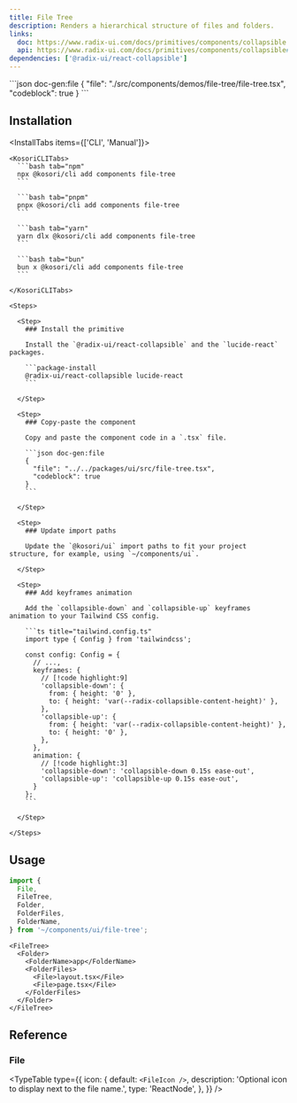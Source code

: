 ```yaml
---
title: File Tree
description: Renders a hierarchical structure of files and folders.
links:
  doc: https://www.radix-ui.com/docs/primitives/components/collapsible
  api: https://www.radix-ui.com/docs/primitives/components/collapsible#api-reference
dependencies: ['@radix-ui/react-collapsible']
---
```


<ComponentPreview name='file-tree'>
```json doc-gen:file
{
  "file": "./src/components/demos/file-tree/file-tree.tsx",
  "codeblock": true
}
```
</ComponentPreview>

## Installation

<InstallTabs items={['CLI', 'Manual']}>

  <Tab value='CLI'>
  
    <KosoriCLITabs>
      ```bash tab="npm"
      npx @kosori/cli add components file-tree
      ```

      ```bash tab="pnpm"
      pnpx @kosori/cli add components file-tree
      ```

      ```bash tab="yarn"
      yarn dlx @kosori/cli add components file-tree
      ```

      ```bash tab="bun"
      bun x @kosori/cli add components file-tree
      ```

    </KosoriCLITabs>

  </Tab>

  <Tab value='Manual'>

    <Steps>

      <Step>
        ### Install the primitive

        Install the `@radix-ui/react-collapsible` and the `lucide-react` packages.

        ```package-install
        @radix-ui/react-collapsible lucide-react
        ```

      </Step>

      <Step>
        ### Copy-paste the component

        Copy and paste the component code in a `.tsx` file.

        ```json doc-gen:file
        {
          "file": "../../packages/ui/src/file-tree.tsx",
          "codeblock": true
        }
        ```

      </Step>

      <Step>
        ### Update import paths

        Update the `@kosori/ui` import paths to fit your project structure, for example, using `~/components/ui`.

      </Step>

      <Step>
        ### Add keyframes animation

        Add the `collapsible-down` and `collapsible-up` keyframes animation to your Tailwind CSS config.

        ```ts title="tailwind.config.ts"
        import type { Config } from 'tailwindcss';

        const config: Config = {
          // ...,
          keyframes: {
            // [!code highlight:9]
            'collapsible-down': {
              from: { height: '0' },
              to: { height: 'var(--radix-collapsible-content-height)' },
            },
            'collapsible-up': {
              from: { height: 'var(--radix-collapsible-content-height)' },
              to: { height: '0' },
            },
          },
          animation: {
            // [!code highlight:3]
            'collapsible-down': 'collapsible-down 0.15s ease-out',
            'collapsible-up': 'collapsible-up 0.15s ease-out',
          }
        };
        ```

      </Step>

    </Steps>

  </Tab>

</InstallTabs>

## Usage

```ts
import {
  File,
  FileTree,
  Folder,
  FolderFiles,
  FolderName,
} from '~/components/ui/file-tree';
```

```tsx
<FileTree>
  <Folder>
    <FolderName>app</FolderName>
    <FolderFiles>
      <File>layout.tsx</File>
      <File>page.tsx</File>
    </FolderFiles>
  </Folder>
</FileTree>
```

## Reference

### File

<TypeTable
  type={{
    icon: {
      default: `<FileIcon />`,
      description: 'Optional icon to display next to the file name.',
      type: 'ReactNode',
    },
  }}
/>
